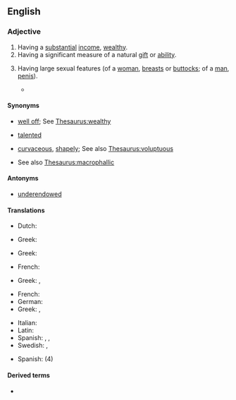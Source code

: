 ==English==

===Adjective===
{{en-adj|head=[[well]][[-]][[endowed]]}}

# Having a [[substantial]] [[income]], [[wealthy]].
# Having a significant measure of a natural [[gift]] or [[ability]].
# {{lb|en|euphemistic}} Having large sexual features (of a [[woman]], [[breast]]s or [[buttock]]s; of a [[man]], [[penis]]).
#*{{quote-video game|en||developer={{w|BioWare}}|title={{w|Mass Effect 2}}|genre=[[science fiction|Science Fiction]]|location=Redwood City|publisher=Electronic Arts|year=2010|platform=PC|scene=YOUR 2 SMALL!|oclc=865290061|passage=From: Morlan<br>"I am sorry, my mate, I leave you for a krogan because you are not '''endowed''' as good for your species!"<br>Do you fear those words? Morlan's famous shop sells many enhancements online that are not restricted by Citadel trading regulations! Whether you require hormone augmentation, cybernetic enhancement, or genebiotic xenografting, Morlan has many things you will be pleased with!<br>All species and gender order online from Morlan's famous extranet site, hotlinked from this message!|brackets=on}}

====Synonyms====
* {{sense|having a substantial income}} [[well off]]; See [[Thesaurus:wealthy]]
* {{sense|having a natural gift or ability}} [[talented]]
* {{sense|having large breasts or buttocks}} [[curvaceous]], [[shapely]]; See also [[Thesaurus:voluptuous]]
* {{sense|having a large penis}} See also [[Thesaurus:macrophallic]]

====Antonyms====
* [[underendowed]]

====Translations====
{{trans-top|wealthy}}
* Dutch: {{t|nl|goed voorzien}}
{{trans-mid}}
* Greek: {{t+|el|πλούσιος}}
{{trans-bottom}}

{{trans-top|having a natural gift or ability}}
* Greek: {{t+|el|προικισμένος}}
{{trans-mid}}
{{trans-bottom}}

{{trans-top|having large breasts}}
* French: {{t|fr|bien roulée}}
{{trans-mid}}
* Greek: {{t+|el|βυζαρού|f}}, {{t+|el|βυζού}}
{{trans-bottom}}

{{trans-top|having a large penis}}
* French: {{t+|fr|bien membré}}
* German: {{t|de|gut bestückt|m}}
* Greek: {{t+|el|πουτσαράς|m}}, {{t+|el|ψωλαράς|m}}
{{trans-mid}}
* Italian: {{qualifier|slang}} {{t|it|superdotato|m}}
* Latin: {{t|la|mutuniatus}}
* Spanish: {{qualifier|slang}} {{t+|es|bien dotado}}, {{t|es|bien servido}}, {{t|es|vergudo}}
* Swedish: {{t+|sv|välhängd}}, {{t+|sv|välutrustad}}
{{trans-bottom}}

{{checktrans-top}}
* Spanish: {{t+check|es|grosero|m}} (4)
{{trans-mid}}
{{trans-bottom}}

====Derived terms====
* {{l|en|well end}}